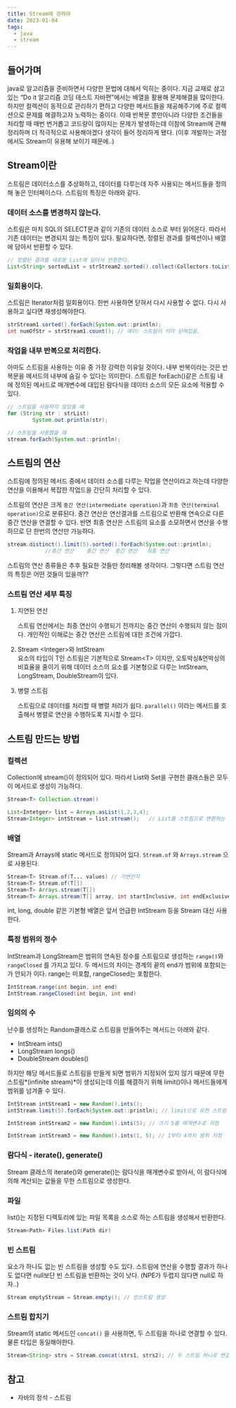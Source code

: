 ```yaml
---
title: Stream에 관하여
date: 2023-01-04
tags:
  - java
  - stream
---
```


## 들어가며

java로 알고리즘을 준비하면서 다양한 문법에 대해서 익히는 중이다. 지금 교재로 삼고 있는 “Do it 알고리즘 코딩 테스트 자바편”에서는 배열을 활용해 문제해결을 많이한다. 하지만 컬렉션이 동적으로 관리하기 편하고 다양한 메서드들을 제공해주기에 주로 컬렉션으로 문제를 해결하고자 노력하는 중이다. 이때 반복문 뿐만아니라 다양한 조건들을 처리할 때 매번 번거롭고 코드량이 많아지는 문제가 발생하는데 이참에 Stream에 관해 정리하며 더 적극적으로 사용해야겠다 생각이 들어 정리하게 됐다. (이후 개발하는 과정에서도 Stream이 유용해 보이기 때문에..)

## Stream이란

스트림은 데이터소스를 추상화하고, 데이터를 다루는데 자주 사용되는 메서드들을 정의해 놓은 인터페이스다. 스트림의 특징은 아래와 같다.

### 데이터 소스를 변경하지 않는다.

스트림은 마치 SQL의 SELECT문과 같이 기존의 데이터 소스로 부터 읽어온다. 따라서 기존 데이터는 변경되지 않는 특징이 있다. 필요하다면, 정렬된 경과를 컬렉션이나 배열에 담아서 반환할 수 있다.

```java
// 정렬된 결과를 새로운 List에 담아서 반환한다.
List<String> sortedList = strStream2.sorted().collect(Collectors.toList());
```

### 일회용이다.

스트림은 Iterator처럼 일회용이다. 한번 사용하면 닫혀서 다시 사용할 수 없다. 다시 사용하고 싶다면 재생성해야한다.

```java
strStream1.sorted().forEach(System.out::println);
int numOfStr = strStream1.count(); // 에러: 스트림이 이미 닫혀있음.
```

### 작업을 내부 반복으로 처리한다.

아마도 스트림을 사용하는 이유 중 가장 강력한 이유일 것이다. 내부 반복이라는 것은 반복문을 메서드의 내부에 숨길 수 있다는 의미한다. 스트림은 forEach()같은 스트림 내에 정의된 메서드로 매개변수에 대입된 람다식을 데이터 소스의 모든 요소에 적용할 수 있다.

```java
// 스트림을 사용하지 않았을 때
for (String str : strList)
		System.out.println(str);

// 스트림을 사용했을 때
stream.forEach(System.out::println);
```

## 스트림의 연산

스트림에 정의된 메서드 중에서 데이터 소스를 다루는 작업을 연산이라고 하는데 다양한 연산을 이용해서 복잡한 작업드을 간단히 처리할 수 있다. 

스트림의 연산은 크게 `중간 연산(intermediate operation)`과 `최종 연산(terminal operation)`으로 분류된다. 중간 연산은 연산결과를 스트림으로 반환해 연속으로 다른 중간 연산을 연결할 수 있다. 반면 최종 연산은 스트림의 요소를 소모하면서 연산을 수행하므로 단 한번의 연산만 가능하다.

```java
stream.distinct().limit(5).sorted().forEach(System.out::println);
			//중간 연산    중간 연산  중간 연산   최종 연산
```

스트림의 연산 종류들은 추후 필요한 것들만 정리해볼 생각이다. 그렇다면 스트림 연산의 특징은 어떤 것들이 있을까??

### 스트림 연산 세부 특징

1. 지연된 연산
    
    스트림 연산에서는 최종 연산이 수행되기 전까지는 중간 연산이 수행되지 않는 점이다. 개인적인 이해로는 중간 연산은 스트림에 대한 조건에 가깝다.
    
2. Stream &#60;Integer&#62;와 IntStream  
요소의 타입이 T인 스트림은 기본적으로 Stream&#60;T&#62; 이지만, 오토박싱&#38;언박싱의 비효율을 줄이기 위해 데이터 소스의 요소를 기본형으로 다루는 IntStream, LongStream, DoubleStream이 있다. 
3. 병렬 스트림
    
    스트림으로 데이터를 처리할 때 병렬 처리가 쉽다. `parallel()` 이라는 메서드를 호출해서 병렬로 연산을 수행하도록 지시할 수 있다.
    

## 스트림 만드는 방법

### 컬렉션

Collection에 stream()이 정의되어 있다. 따라서 List와 Set을 구현한 클래스들은 모두 이 메서드로 생성이 가능하다.

```java
Stream<T> Collection.stream()

List<Intetger> list = Arrays.asList(1,2,3,4);
Stream<Integer> intStream = list.stream();   // List를 스트림으로 변환하는 예시
```

### 배열

Stream과 Arrays에 static 메서드로 정의되어 있다. `Stream.of` 와 `Arrays.stream` 으로 사용된다.

```java
Stream<T> Stream.of(T... values) // 가변인자
Stream<T> Stream.of(T[])
Stream<T> Arrays.stream(T[])
Stream<T> Arrays.stream(T[] array, int startInclusive, int endExclusive)
```

int, long, double 같은 기본형 배열은 앞서 언급한 IntStream 등을 Stream 대신 사용한다.

### 특정 범위의 정수

IntStream과 LongStream은 범위의 연속된 정수를 스트림으로 생성하는 `range()`와 `rangeClosed` 를 가지고 있다. 두 메서드의 차이는 경계의 끝의 end가 범위에 포함되는가 안되가 이다. range는 미포함, rangeClosed는 포함한다.

```java
IntStream.range(int begin, int end)
IntStream.rangeClosed(int begin, int end)
```

### 임의의 수

난수를 생성하는 Random클래스로 스트림을 만들어주는 메서드는 아래와 같다.

- IntStream ints()
- LongStream longs()
- DoubleStream doubles()

하지만 해당 메서드들로 스트림을 만들게 되면 범위가 지정되어 있지 않기 때문에 무한 스트림*(infinite stream)*이 생성되는데 이를 해결하기 위해 limit()이나 메서드들에게 범위를 넘겨줄 수 있다.

```java
IntStream intStream1 = new Random().ints();
intStream.limit(5).forEach(System.out::println); // limit으로 유한 스트림 생성

IntStream intStream2 = new Random().ints(5); // 크기 5를 매개변수로 지정

IntStream intStream3 = new Random().ints(1, 5); // 1부터 4까지 범위 지정
```

### 람다식 - iterate(), generate()

Stream 클래스의 iterate()와 generate()는 람다식을 매개변수로 받아서, 이 람다식에 의해 계산되는 값들을 무한 스트림으로 생성한다.

### 파일

list()는 지정된 디렉토리에 있는 파일 목록을 소스로 하는 스트림을 생성해서 반환한다.

```java
Stream<Path> Files.list(Path dir)
```

### 빈 스트림

요소가 하나도 없는 빈 스트림을 생성할 수도 있다. 스트림에 연산을 수행할 결과가 하나도 없다면 null보단 빈 스트림을 반환하는 것이 낫다. (NPE가 두렵지 않다면 null로 하자..)

```java
Stream emptyStream = Stream.empty(); // 빈스트림 생성
```

### 스트림 합치기

Stream의 static 메서드인 `concat()` 을 사용하면, 두 스트림을 하나로 연결할 수 있다. 물론 타입은 동일해야한다.

```java
Stream<String> strs = Stream.concat(strs1, strs2); // 두 스트림 하나로 연결
```

## 참고

- 자바의 정석 - 스트림